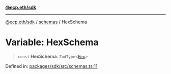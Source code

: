 [**@ecp.eth/sdk**](/sdk-reference/index.mdx)

***

[@ecp.eth/sdk](/sdk-reference/index.mdx) / [schemas](/sdk-reference/schemas/index.mdx) / HexSchema

# Variable: HexSchema

> `const` **HexSchema**: `ZodType`\<[`Hex`](/sdk-reference/schemas/type-aliases/Hex.mdx)\>

Defined in: [packages/sdk/src/schemas.ts:11](https://github.com/ecp-eth/comments-monorepo/blob/main/packages/sdk/src/schemas.ts#L11)
